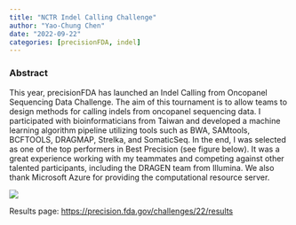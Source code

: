 ```yaml
---
title: "NCTR Indel Calling Challenge"
author: "Yao-Chung Chen"
date: "2022-09-22"
categories: [precisionFDA, indel]
---
```


### Abstract

This year, precisionFDA has launched an Indel Calling from Oncopanel Sequencing Data Challenge. The aim of this tournament is to allow teams to design methods for calling indels from oncopanel sequencing data. I participated with bioinformaticians from Taiwan and developed a machine learning algorithm pipeline utilizing tools such as BWA, SAMtools, BCFTOOLS, DRAGMAP, Strelka, and SomaticSeq. In the end, I was selected as one of the top performers in Best Precision (see figure below). It was a great experience working with my teammates and competing against other talented participants, including the DRAGEN team from Illumina. We also thank Microsoft Azure for providing the computational resource server.

![](images/image-1831886081.png)

Results page: <https://precision.fda.gov/challenges/22/results>
